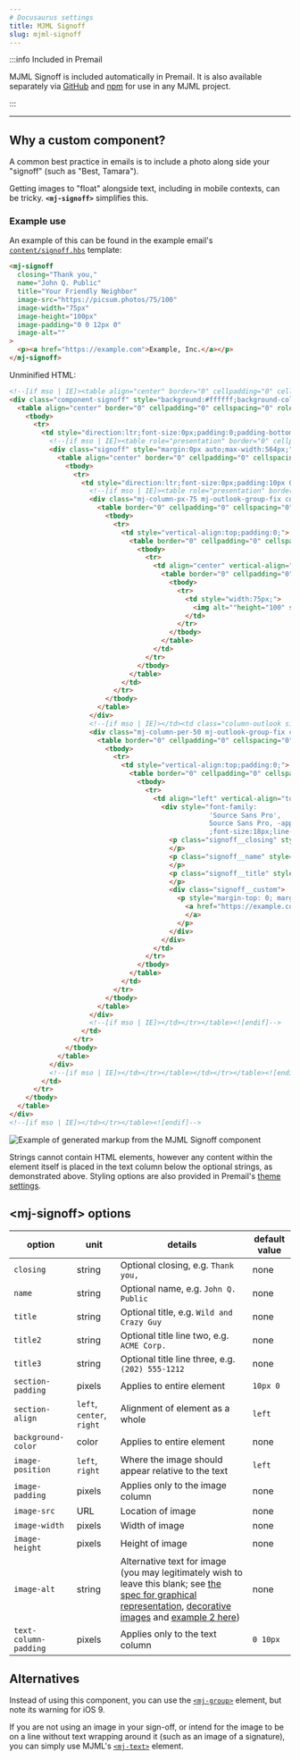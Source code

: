```yaml
---
# Docusaurus settings
title: MJML Signoff
slug: mjml-signoff
---
```



<!-- This component's documentation and README need to stay in sync. Make sure
     to make any updates here in both places:

     https://premail.dev/docs/components/mjml-signoff/
     https://github.com/premail/mjml-signoff/blob/main/README.md

     Should differences exist, the README is considered canonical as it is
     published to npm:
     https://www.npmjs.com/package/mjml-signoff
-->

:::info Included in Premail

MJML Signoff is included automatically in Premail. It is also available
separately via [GitHub](https://github.com/premail/mjml-signoff) and
[npm](https://www.npmjs.com/package/mjml-signoff) for use in any MJML project.

:::

---

## Why a custom component?

A common best practice in emails is to include a photo along side your "signoff"
(such as "Best, Tamara").

Getting images to "float" alongside text, including in mobile contexts, can be
tricky. **`<mj-signoff>`** simplifies this.

### Example use

An example of this can be found in the example email's
[`content/signoff.hbs`](https://github.com/premail/premail/tree/main/src/scaffolding/project/emails/_example/content/signoff.hbs)
template:

<Tabs>
<TabItem value="mjml" label="MJML">

<!-- prettier-ignore-start -->

```html
<mj-signoff
  closing="Thank you,"
  name="John Q. Public"
  title="Your Friendly Neighbor"
  image-src="https://picsum.photos/75/100"
  image-width="75px"
  image-height="100px"
  image-padding="0 0 12px 0"
  image-alt=""
>
  <p><a href="https://example.com">Example, Inc.</a></p>
</mj-signoff>
```

<!-- prettier-ignore-end -->

</TabItem>
<TabItem value="html" label="HTML">

<!-- prettier-ignore-start -->

Unminified HTML:

```html
<!--[if mso | IE]><table align="center" border="0" cellpadding="0" cellspacing="0" class="component-signoff-outlook" role="presentation" style="width:600px;" width="600" bgcolor="#ffffff" ><tr><td style="line-height:0px;font-size:0px;mso-line-height-rule:exactly;"><![endif]-->
<div class="component-signoff" style="background:#ffffff;background-color:#ffffff;margin:0px auto;max-width:600px;">
  <table align="center" border="0" cellpadding="0" cellspacing="0" role="presentation" style="background:#ffffff;background-color:#ffffff;width:100%;">
    <tbody>
      <tr>
        <td style="direction:ltr;font-size:0px;padding:0;padding-bottom:18px;padding-left:18px;padding-right:18px;padding-top:0px;text-align:center;">
          <!--[if mso | IE]><table role="presentation" border="0" cellpadding="0" cellspacing="0"><tr><td class="" width="600px" ><table align="center" border="0" cellpadding="0" cellspacing="0" class="signoff-outlook" role="presentation" style="width:564px;" width="564" ><tr><td style="line-height:0px;font-size:0px;mso-line-height-rule:exactly;"><![endif]-->
          <div class="signoff" style="margin:0px auto;max-width:564px;">
            <table align="center" border="0" cellpadding="0" cellspacing="0" role="presentation" style="width:100%;">
              <tbody>
                <tr>
                  <td style="direction:ltr;font-size:0px;padding:10px 0;text-align:left;">
                    <!--[if mso | IE]><table role="presentation" border="0" cellpadding="0" cellspacing="0"><tr><td class="column-outlook signoff__image-wrapper-outlook" style="vertical-align:top;width:75px;" ><![endif]-->
                    <div class="mj-column-px-75 mj-outlook-group-fix column signoff__image-wrapper" style="font-size:0px;text-align:left;direction:ltr;display:inline-block;vertical-align:top;width:100%;">
                      <table border="0" cellpadding="0" cellspacing="0" role="presentation" width="100%">
                        <tbody>
                          <tr>
                            <td style="vertical-align:top;padding:0;">
                              <table border="0" cellpadding="0" cellspacing="0" role="presentation" style width="100%">
                                <tbody>
                                  <tr>
                                    <td align="center" vertical-align="top" class="signoff__image" style="font-size:0px;padding:0 0 12px 0;word-break:break-word;">
                                      <table border="0" cellpadding="0" cellspacing="0" role="presentation" style="border-collapse:collapse;border-spacing:0px;">
                                        <tbody>
                                          <tr>
                                            <td style="width:75px;">
                                              <img alt=""height="100" src="https://picsum.photos/75/100" style="border:0;display:block;outline:none;text-decoration:none;height:100px;width:100%;font-size:18px;" width="75" >
                                            </td>
                                          </tr>
                                        </tbody>
                                      </table>
                                    </td>
                                  </tr>
                                </tbody>
                              </table>
                            </td>
                          </tr>
                        </tbody>
                      </table>
                    </div>
                    <!--[if mso | IE]></td><td class="column-outlook signoff__text-wrapper-outlook" style="vertical-align:top;width:282px;" ><![endif]-->
                    <div class="mj-column-per-50 mj-outlook-group-fix column signoff__text-wrapper" style="font-size:0px;text-align:left;direction:ltr;display:inline-block;vertical-align:top;width:100%;">
                      <table border="0" cellpadding="0" cellspacing="0" role="presentation" width="100%">
                        <tbody>
                          <tr>
                            <td style="vertical-align:top;padding:0;">
                              <table border="0" cellpadding="0" cellspacing="0" role="presentation" style width="100%">
                                <tbody>
                                  <tr>
                                    <td align="left" vertical-align="top" class="signoff__text" style="font-size:0px;padding:0 10px;word-break:break-word;">
                                      <div style="font-family:
                                                  'Source Sans Pro',
                                                  Source Sans Pro, -apple-system, BlinkMacSystemFont, Segoe UI, Liberation Sans, Helvetica, Arial, sans-serif, Apple Color Emoji, Segoe UI Emoji, Segoe UI Symbol
                                                  ;font-size:18px;line-height:1;text-align:left;color:#555555;">
                                        <p class="signoff__closing" style="margin-top: 0; margin-left: 0; margin-right: 0; margin-bottom: 18px; font-size: 18px; mso-line-height-rule: exactly; line-height: 1;">Thank you,
                                        </p>
                                        <p class="signoff__name" style="margin-top: 0; margin-left: 0; margin-right: 0; font-size: 18px; margin-bottom: 0px; mso-line-height-rule: exactly; line-height: 1;">John Q. Public
                                        </p>
                                        <p class="signoff__title" style="margin-top: 0; margin-left: 0; margin-right: 0; font-size: 18px; margin-bottom: 0px; mso-line-height-rule: exactly; line-height: 1;">Your Friendly Neighbor
                                        </p>
                                        <div class="signoff__custom">
                                          <p style="margin-top: 0; margin-left: 0; margin-right: 0; margin-bottom: 18px; font-size: 18px; mso-line-height-rule: exactly; line-height: 1;">
                                            <a href="https://example.com" style="font-weight: bold; text-decoration: underline; color: purple;">Example, Inc.
                                            </a>
                                          </p>
                                        </div>
                                      </div>
                                    </td>
                                  </tr>
                                </tbody>
                              </table>
                            </td>
                          </tr>
                        </tbody>
                      </table>
                    </div>
                    <!--[if mso | IE]></td></tr></table><![endif]-->
                  </td>
                </tr>
              </tbody>
            </table>
          </div>
          <!--[if mso | IE]></td></tr></table></td></tr></table><![endif]-->
        </td>
      </tr>
    </tbody>
  </table>
</div>
<!--[if mso | IE]></td></tr></table><![endif]-->
```

<!-- prettier-ignore-end -->

</TabItem>
<TabItem value="rendered" label="Rendered component">

![Example of generated markup from the MJML Signoff component](/img/mjml-signoff-screenshot.png)

</TabItem>
</Tabs>

Strings cannot contain HTML elements, however any content within the element
itself is placed in the text column below the optional strings, as demonstrated
above. Styling options are also provided in Premail's
[theme settings](/docs/overview/usage/explore-design-structure/#theme).

## <mj-signoff\> options

| option                | unit                      | details                                                                                                                                                                                                                                                                                                                                                                                                                                         | default value |
| --------------------- | ------------------------- | ----------------------------------------------------------------------------------------------------------------------------------------------------------------------------------------------------------------------------------------------------------------------------------------------------------------------------------------------------------------------------------------------------------------------------------------------- | ------------- |
| `closing`             | string                    | Optional closing, e.g. `Thank you,`                                                                                                                                                                                                                                                                                                                                                                                                             | none          |
| `name`                | string                    | Optional name, e.g. `John Q. Public`                                                                                                                                                                                                                                                                                                                                                                                                            | none          |
| `title`               | string                    | Optional title, e.g. `Wild and Crazy Guy`                                                                                                                                                                                                                                                                                                                                                                                                       | none          |
| `title2`              | string                    | Optional title line two, e.g. `ACME Corp.`                                                                                                                                                                                                                                                                                                                                                                                                      | none          |
| `title3`              | string                    | Optional title line three, e.g. `(202) 555-1212`                                                                                                                                                                                                                                                                                                                                                                                                | none          |
| `section-padding`     | pixels                    | Applies to entire element                                                                                                                                                                                                                                                                                                                                                                                                                       | `10px 0`      |
| `section-align`       | `left`, `center`, `right` | Alignment of element as a whole                                                                                                                                                                                                                                                                                                                                                                                                                 | `left`        |
| `background-color`    | color                     | Applies to entire element                                                                                                                                                                                                                                                                                                                                                                                                                       | none          |
| `image-position`      | `left`, `right`           | Where the image should appear relative to the text                                                                                                                                                                                                                                                                                                                                                                                              | `left`        |
| `image-padding`       | pixels                    | Applies only to the image column                                                                                                                                                                                                                                                                                                                                                                                                                | none          |
| `image-src`           | URL                       | Location of image                                                                                                                                                                                                                                                                                                                                                                                                                               | none          |
| `image-width`         | pixels                    | Width of image                                                                                                                                                                                                                                                                                                                                                                                                                                  | none          |
| `image-height`        | pixels                    | Height of image                                                                                                                                                                                                                                                                                                                                                                                                                                 | none          |
| `image-alt`           | string                    | Alternative text for image (you may legitimately wish to leave this blank; see [the spec for graphical representation](https://html.spec.whatwg.org/multipage/images.html#a-graphical-representation-of-some-of-the-surrounding-text), [decorative images](https://html.spec.whatwg.org/multipage/images.html#a-purely-decorative-image-that-doesn't-add-any-information) and [example 2 here](https://webaim.org/techniques/alttext/#context)) | none          |
| `text-column-padding` | pixels                    | Applies only to the text column                                                                                                                                                                                                                                                                                                                                                                                                                 | `0 10px`      |

## Alternatives

Instead of using this component, you can use the
[`<mj-group>`](https://documentation.mjml.io/#mj-group) element, but note its
warning for iOS 9.

If you are not using an image in your sign-off, or intend for the image to be on
a line without text wrapping around it (such as an image of a signature), you
can simply use MJML's [`<mj-text>`](https://documentation.mjml.io/#mj-text)
element.

